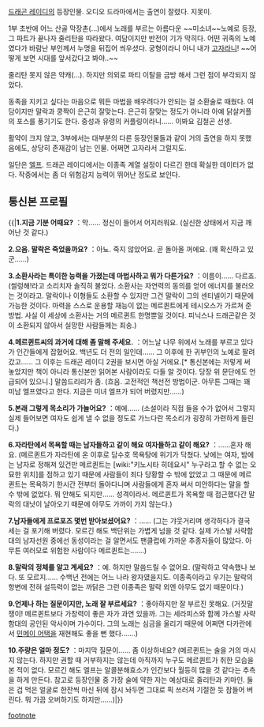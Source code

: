 {{{+3 '''Mere-Quinte'''}}}

[[드래곤 레이디]]의 등장인물. 오디오 드라마에서는 출연이 잘렸다. 지못미.

1부 초반에 어느 산골 막장촌(…)에서 노래를 부르는 아름다운 ~~미소녀~~노예로 등장, 그 파트가 끝나자 줄리탄을 따라왔다. 여담이지만 반전이 기가 막히다. 어떤 귀족의 노예였다가 바람난 부인께서 누명을 뒤집어 씌우셨다. 궁형이라니 아니 내가 [[고자]]라니! ~~어떻게 보면 시대를 앞서갔다고 봐야..~~

줄리탄 못지 않은 약캐(…). 하지만 의외로 파티 이탈을 금방 해서 그런 점이 부각되지 않았다.

동족을 지키고 싶다는 마음으로 뭐든 마법을 배우려다가 안되는 걸 소환술로 때웠다. 여담이지만 말락과 쿵짝이 은근히 잘맞는다. 은근히 잘맞는 정도가 아니라 아예 닭살커플의 포스를 풍기기도 한다. 중성과 유령의 커플링이라니…… 이봐요 김철곤 선생.

활약이 크지 않고, 3부에서는 대부분의 다른 등장인물들과 같이 거의 출연을 하지 못했음에도, 상당히 존재감이 남는 인물. 어쩌면 고자라서 그럴지도.

일단은 [[엘프]]. 드래곤 레이디에서는 이종족 계열 설정이 다르긴 한데 확실한 데이터가 없다. 작중에서는 좀 더 위험감지 능력이 뛰어난 정도로 보인다.

== 통신본 프로필 ==
{{|'''1.지금 기분 어때요?'''
：막…… 정신이 들어서 어지러워요.
(실신한 상태에서 지금 깨어난 것 같다.)

'''2.으음. 말락은 죽었을까요?'''
：아뇨. 죽지 않았어요. 곧 돌아올 꺼에요.
(꽤 확신하고 있군……)

'''3.소환사라는 특이한 능력을 가졌는데 마법사하고 뭐가 다른가요?'''
：이름이…… 다르죠.
(썰렁해!라고 소리치자 솔직히 불었다. 소환사는 자연력의 동의를 얻어 에너지를 불러오는 것이라고. 말락이나 이형들도 소환할 수 있지만 그건 말락이 그의 센티넬이기 때문에 가능한 것이다. 마력을 스스로 운용할 재능이 없는 메르퀸트에게 테시오스가 가르쳐 준 방법. 사실 이 세상에 소환사는 거의 메르퀸트 한명뿐일 것이다. 피닉스나 드래곤같은 것이 소환되지 않아서 실망한 사람들께는 죄송.)

'''4.메르퀸트씨의 과거에 대해 좀 말해 주세요.'''
：어느날 나무 위에서 노래를 부르고 있다가 인간들에게 잡혔어요. 백년도 더 전의 일인데…… 그 이후에 한 귀부인의 노예로 팔려갔고…… 그 이후는 드래곤 레이디 2권을 보시면 아실 거에요.[* 통신본에는 저렇게 써 놓았지만 책이 아니라 통신본만 읽어본 사람이라도 다들 알 것이다. 당장 위 문단에도 언급되어 있으니.] 말씀드리리가 좀.
(흐음. 고전적인 책선전 방법이군. 아무튼 그때는 꽤 미남 엘프였다고 한다. 지금은 미녀 엘프가 되어 버렸지만……)

'''5.본래 그렇게 목소리가 가늘어요?'''
：예에……
(소설이라 직접 들을 수가 없어서 그렇지 실제 들어보면 여자도 쉽게 낼 수 없을 정도로 가느다란 목소리가 굉장히 가련하게 들린다.)

'''6.자라탄에서 목욕할 때는 남자들하고 같이 해요 여자들하고 같이 해요?'''
：……혼자 해요.
(메르퀸트가 자라탄에 온 이후로 담수호 목욕탕에 위기가 닥쳤다. 낮에는 여자, 밤에는 남자로 정해져 있건만 메르퀸트는 [wiki:"키노시타 히데요시" 누구라고 할 수 없는 오묘한 위치]를 점하고 있기 때문에 사람들이 죄다 당황할 수 밖에 없었고 그 때문에 메르퀸트는 목욕하기 한시간 전부터 돌아다니며 사람들에게 혼자 써서 미안하다는 말을 할 수 밖에 없었다. 뭐 안해도 되지만…… 성격이라서. 메르퀸트가 목욕할 때 접근했다간 말락의 대낫이 날아오기 때문에 아무도 가까이 가지 않는다.)

'''7.남자들에게 프로포즈 몇번 받아보셨어요?'''
：……
(그는 갸웃거리며 생각하다가 결국 세는 걸 포기해 버렸다. 모르긴 해도 백단위는 가볍게 넘을 것 같다. 실제 가스발 사략함대의 남자선원 중에선 동성이라는 걸 알면서도 팬클럽에 가까운 추종자들이 많았다. 아무튼 여러모로 위험한 사람이다 메르퀸트는…….)

'''8.말락의 정체를 알고 계세요?'''
：예. 하지만 말씀드릴 수 없어요.
(말락하고 약속했나 보다. 또 모르지…… 수백년 전에는 어느 나라 왕자였을지도. 이종족이라고 우기는 말락의 항변에 전혀 설득력이 없는 까닭은 그런 이종족은 말락 외엔 아무도 없기 때문이다.)

'''9.언제나 하는 질문이지만, 노래 잘 부르세요?'''
：좋아하지만 잘 부르진 못해요.
(거짓말쟁이! 메르퀸트보다 가창력이 좋은 자가 과연 있을까. 그는 세라피스와 함께 가스발 사략함대의 공인된 악사이며 가수이다. 그의 노래는 심금을 울리기 때문에 어쩌면 다카란에서 [[민메이 어택]]을 재현해도 좋을 뻔 했다…….)

'''10.주량은 얼마 정도?'''
：마지막 질문이…… 좀 이상하네요?
(메르퀸트는 술을 거의 마시지 않는다. 하지만 권할 때 거부하지는 않는데 아직까지 누구도 메르퀸트가 취한 모습을 본 적이 없다. 모르긴 해도 엘프는 알콜분해효소가 인간보다 월등히 많을 것 같다는 추측을 하게 만든다. 참고로 등장인물 중 가장 술에 약한 자는 예상대로 줄리탄과 키마인. 둘은 겁 먹은 얼굴로 한잔씩 마신 뒤에 잠시 놔두면 그대로 픽 쓰러져 기절한 듯 잠들어 버린다. 뭐 가끔 오버하기도 하지만……)|}}

[[footnote]]
